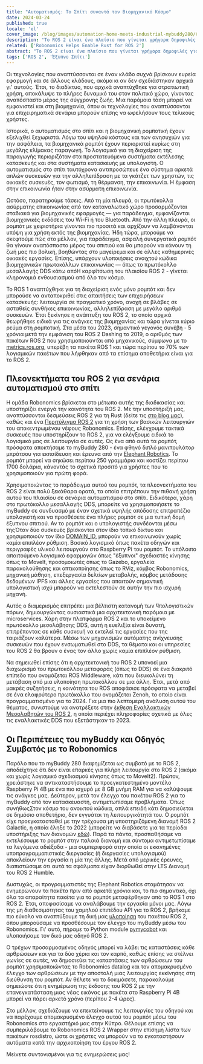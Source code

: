 ```yaml
---
title: "Αυτοματισμός: Το Σπίτι συναντά τον Βιομηχανικό Κόσμο"
date: 2024-03-24
published: true
locale: 'el'
cover_image: /blog/images/automation-home-meets-industrial-mybuddy280/Cover.png
description: "Το ROS 2 είναι ένα πλαίσιο που γίνεται γρήγορα δημοφιλές για την ανάπτυξη εφαρμογών ρομποτικής. Περιλαμβάνει τη συγκεντρωμένη εμπειρία της βιομηχανίας και τη μοιράζεται με την παγκόσμια κοινότητα. Η ομάδα μας είναι ενεργά εμπλεκόμενη στην ανάπτυξη νέων πακέτων ROS 2 για τα ρομπότ που χρησιμοποιούμε, καθώς και στην ενσωμάτωσή τους στο αποκεντρωμένο δίκτυο Robonomics."
related: ['Robonomics Helps Enable Rust for ROS 2']
abstract: "Το ROS 2 είναι ένα πλαίσιο που γίνεται γρήγορα δημοφιλές για την ανάπτυξη εφαρμογών ρομποτικής. Περιλαμβάνει τη συγκεντρωμένη εμπειρία της βιομηχανίας και τη μοιράζεται με την παγκόσμια κοινότητα. Η ομάδα μας είναι ενεργά εμπλεκόμενη στην ανάπτυξη νέων πακέτων ROS 2 για τα ρομπότ που χρησιμοποιούμε, καθώς και στην ενσωμάτωσή τους στο αποκεντρωμένο δίκτυο Robonomics."
tags: ['ROS 2', 'Έξυπνο Σπίτι']
---
```


Οι τεχνολογίες που αναπτύσσονται σε έναν κλάδο συχνά βρίσκουν ευρεία εφαρμογή και σε άλλους κλάδους, ακόμα κι αν δεν σχεδιάστηκαν αρχικά γι' αυτούς. Έτσι, το διαδίκτυο, που αρχικά αναπτύχθηκε για στρατιωτική χρήση, αποκάλυψε το πλήρες δυναμικό του στον πολιτικό χώρο, γίνοντας αναπόσπαστο μέρος της σύγχρονης ζωής. Μια παρόμοια τάση μπορεί να εμφανιστεί και στη βιομηχανία, όπου οι τεχνολογίες που αναπτύσσονται για επιχειρηματικά σενάρια μπορούν επίσης να ωφελήσουν τους τελικούς χρήστες.

Ιστορικά, ο αυτοματισμός στο σπίτι και η βιομηχανική ρομποτική έχουν εξελιχθεί ξεχωριστά. Λόγω του υψηλού κόστους και των ανησυχιών για την ασφάλεια, τα βιομηχανικά ρομπότ έχουν περιοριστεί κυρίως στη μεγάλης κλίμακας παραγωγή. Το λογισμικό για τη διαχείριση της παραγωγής περιοριζόταν στα προστατευόμενα συστήματα εκτέλεσης κατασκευής και στα συστήματα κατασκευής με υπολογιστή. Ο αυτοματισμός στο σπίτι ταυτόχρονα αντιπροσώπευε ένα σύστημα αρκετά απλών συσκευών για την αλληλεπίδραση με τα γκάτζετ των χρηστών, τις οικιακές συσκευές, τον φωτισμό, τη θέρμανση, την επικοινωνία. Η έμφαση στην επικοινωνία ήταν στην ασύρματη επικοινωνία.

Ωστόσο, παρατηρούμε τάσεις. Από τη μία πλευρά, οι πρωτόκολλα ασύρματης επικοινωνίας από τον καταναλωτικό χώρο προσαρμόζονται σταδιακά για βιομηχανικές εφαρμογές — για παράδειγμα, εμφανίζονται βιομηχανικές εκδόσεις του Wi-Fi ή του Bluetooth. Από την άλλη πλευρά, οι ρομπότ με χειριστήρια γίνονται πιο προσιτά και αρχίζουν να λαμβάνονται υπόψη για χρήση εκτός της βιομηχανίας. Ήδη τώρα, μπορούμε να σκεφτούμε πώς στο μέλλον, για παράδειγμα, ασφαλή συνεργατικά ρομπότ θα γίνουν αναπόσπαστο μέρος του σπιτιού και θα μπορούν να κάνουν τη ζωή μας πιο βολική, βοηθώντας στο μαγείρεμα και σε άλλες καθημερινές οικιακές εργασίες. Επίσης, υπάρχουν υλοποιήσεις ανοιχτού κώδικα βιομηχανικών πρωτοκόλλων επικοινωνίας — όπως το πρωτόκολλο μεσαλλαγής DDS κάτω απόΗ καρφίτσωση του πλαισίου ROS 2 - γίνεται κληρονομιά ενθουσιασμού από όλο τον κόσμο.

Το ROS 1 αναπτύχθηκε για τη διαχείριση ενός μόνο ρομπότ και δεν μπορούσε να ανταποκριθεί στις απαιτήσεις των επιχειρήσεων κατασκευής: λειτουργία σε πραγματικό χρόνο, ανοχή σε βλάβες σε ασταθείς συνθήκες επικοινωνίας, αλληλεπίδραση με μεγάλο αριθμό συσκευών. Έτσι ξεκίνησε η ανάπτυξη του ROS 2, το οποίο αρχικά θεωρήθηκε ειδικά για τις ανάγκες της βιομηχανίας και τώρα γίνεται κύριο ρεύμα στη ρομποτική. Στα μέσα του 2023, σημαντικό γεγονός συνέβη - 5 χρόνια μετά την εμφάνιση του ROS 2 Dashing το 2019, ο αριθμός των πακέτων ROS 2 που χρησιμοποιούνται από μηχανικούς, σύμφωνα με το [metrics.ros.org](https://metrics.ros.org/packages_rosdistro.html), υπερέβη τα πακέτα ROS 1 και τώρα περίπου το 70% των λογισμικών πακέτων που λήφθηκαν από τα επίσημα αποθετήρια είναι για το ROS 2.

## Πλεονεκτήματα του ROS 2 για σενάρια αυτοματισμού στο σπίτι

Η ομάδα Robonomics βρίσκεται στο μέτωπο αυτής της διαδικασίας και υποστηρίζει ενεργά την κοινότητα του ROS 2. Με την υποστήριξή μας, αναπτύσσονται δεσμεύσεις ROS 2 για τη Rust (δείτε τις [στο blog μας](https://robonomics.network/blog/ros-2-rust-report-2022/)), καθώς και ένα [Περιτύλιγμα ROS 2](https://github.com/Fingerling42/robonomics-ros2) για τη χρήση των βασικών λειτουργιών του αποκεντρωμένου νέφους Robonomics. Επίσης, ελέγχουμε τακτικά συσκευές που υποστηρίζουν το ROS 2, για να ελέγξουμε ειδικά το λογισμικό μας σε λειτουργία σε αυτές. Ως ένα από αυτά τα ρομπότ, πρόσφατα αποκτήσαμε το myBuddy 280 - ένα φθηνό διπλό μανιπουλάτορ μπράτσου για εκπαίδευση και έρευνα από την [Elephant Robotics](https://www.elephantrobotics.com/en/). Το ρομπότ μπορεί να σηκώσει περίπου 250 γραμμάρια και κοστίζει περίπου 1700 δολάρια, κάνοντάς το σχετικά προσιτό για χρήστες που το χρησιμοποιούν για πρώτη φορά.

<RbImage zoom src="/blog/images/automation-home-meets-industrial-mybuddy280/pic_1_myBuddy_280.png" alt="Ρομπότ με διπλό μπράτσο myBuddy 280" />

Χρησιμοποιώντας το παράδειγμα αυτού του ρομπότ, τα πλεονεκτήματα του ROS 2 είναι πολύ ξεκάθαρα ορατά, τα οποία επιτρέπουν την πιθανή χρήση αυτού του πλαισίου σε σενάρια αυτοματισμού στο σπίτι. Ειδικότερα, χάρη στο πρωτόκολλο μεσαλλαγής DDS, μπορείτε να χρησιμοποιήσετε το myBuddy σε συνδυασμό με έναν σχετικά υψηλής απόδοσης επιτραπέζιο υπολογιστή και να προσθέσετε ένα πλήρες ρομπότ σε μια τυπική δομή έξυπνου σπιτιού. Αν το ρομπότ και ο υπολογιστής συνδέονται μέσω τηςΌταν δύο συσκευές βρίσκονται στον ίδιο τοπικό δίκτυο και χρησιμοποιούν τον ίδιο [DOMAIN_ID](https://docs.ros.org/en/rolling/Concepts/Intermediate/About-Domain-ID.html), μπορούν να επικοινωνούν χωρίς καμία επιπλέον ρύθμιση. Βασικό λογισμικό όπως πακέτα οδηγών και περιγραφές υλικού λειτουργούν στο Raspberry Pi του ρομπότ. Το υπόλοιπο απαιτούμενο λογισμικό εφαρμογών όπως "έξυπνοι" σχεδιαστές κίνησης όπως το MoveIt, προσομοιωτές όπως το Gazebo, εργαλεία παρακολούθησης και οπτικοποίησης όπως το RViz, κόμβος Robonomics, μηχανική μάθηση, επεξεργασία δελτίων μεταβολής, κόμβος μετάδοσης δεδομένων IPFS και άλλες εργασίες που απαιτούν σημαντική υπολογιστική ισχύ μπορούν να εκτελεστούν σε αυτήν την πιο ισχυρή μηχανή.

Αυτός ο διαμερισμός επιτρέπει μια βέλτιστη κατανομή των ϥπολογιστικών πόρων, δημιουργώντας ουσιαστικά μια αρχιτεκτονική παρόμοια με microservices. Χάρη στην πλατφόρμα ROS 2 και το υποκείμενο πρωτόκολλο μεσολάβησης DDS, αυτή η ευελιξία είναι δυνατή, επιτρέποντας σε κάθε συσκευή να εκτελεί τις εργασίες που της ταιριάζουν καλύτερα. Μέσω των μηχανισμών αυτόματης ανίχνευσης συσκευών που έχουν ενσωματωθεί στο DDS, τα θέματα και οι υπηρεσίες του ROS 2 θα βρουν ο ένας τον άλλο χωρίς καμία επιπλέον ρύθμιση.

<RbImage zoom src="/blog/images/automation-home-meets-industrial-mybuddy280/pic_2_ros2_dds_smart_home.png" alt="Έξυπνο σπίτι με ROS 2 και DDS" />

Να σημειωθεί επίσης ότι η αρχιτεκτονική του ROS 2 υπονοεί μια διαχωρισμό του πρωτοκόλλου μεταφοράς (όπως το DDS) σε ένα διακριτό επίπεδο που ονομάζεται ROS Middleware, κάτι που διευκολύνει τη μετάβαση από μια υλοποίηση πρωτοκόλλου σε μια άλλη. Έτσι, μετά από μακρές συζητήσεις, η κοινότητα του ROS αποφάσισε πρόσφατα να μεταβεί σε ένα ελαφρύτερο πρωτόκολλο που ονομάζεται Zenoh, το οποίο είναι προγραμματισμένο για το 2024. Για μια πιο λεπτομερή ανάλυση αυτού του θέματος, συνιστούμε να ανατρέξετε στην [έκθεση Εναλλακτικών Μεσολαβητών του ROS 2](https://discourse.ros.org/uploads/short-url/o9ihvSjCwB8LkzRklpKdeesRTDi.pdf), η οποία περιέχει πληροφορίες σχετικά με όλες τις εναλλακτικές DDS που εξετάστηκαν το 2023.

## Οι Περιπέτειες του myBuddy και Οδηγός Συμβατός με το Robonomics

Παρόλο που το myBuddy 280 διαφημίζεται ως συμβατό με το ROS 2, αποδείχτηκε ότι δεν είναι επαρκές για πλήρη λειτουργία στο ROS 2 (ακόμα και χωρίς λογισμικό σχεδιασμού κίνησης όπως το MoveIt2). Πρώτον, χρειάστηκε να αντικαταστήσουμε το προεγκατεστημένο μοντέλο Raspberry Pi 4B με ένα πιο ισχυρό με 8 GB μνήμη RAM για να καλύψουμε τις ανάγκες μας. Δεύτερον, μετά τον έλεγχο του πακέτου ROS 2 για το myBuddy από τον κατασκευαστή, αντιμετωπίσαμε προβλήματα. Όπως συνήθωςΣτον κόσμο του ανοικτού κώδικα, απλά επειδή κάτι δημοσιεύεται σε δημόσιο αποθετήριο, δεν εγγυάται τη λειτουργικότητά του. Ο ρομπότ είχε προεγκατασταθεί με την τρέχουσα μη υποστηριζόμενη διανομή ROS 2 Galactic, η οποία έληξε το 2022 (μπορείτε να διαβάσετε για τα περίοδα υποστήριξης των διανομών [εδώ](https://docs.ros.org/en/rolling/Releases.html)). Παρά τα πάντα, προσπαθήσαμε να εκτελέσουμε το ρομπότ στην παλαιά διανομή και σύντομα αντιμετωπίσαμε τα λεγόμενα αδιέξοδα - μια συμπεριφορά στην οποία οι εκκινημένες υποπρογραμματιστικές διεργασίες (ή διεργασίες υπολογισμού) αποκλείουν την εργασία η μία της άλλης. Μετά από μερικές έρευνες, διαπιστώσαμε ότι αυτά τα σφάλματα είχαν διορθωθεί στην LTS Διανομή του ROS 2 Humble.

Δυστυχώς, οι προγραμματιστές της Elephant Robotics σταμάτησαν να ενημερώνουν τα πακέτα πριν από αρκετά χρόνια και, το πιο σημαντικό, όχι όλα τα απαραίτητα πακέτα για το ρομπότ μεταφέρθηκαν από το ROS 1 στο ROS 2. Έτσι, αποφασίσαμε να αναλάβουμε την εργασία μόνοι μας. Λόγω της μη διαθεσιμότητας του χαμηλού επιπέδου API για το ROS 2, βρήκαμε πιο εύκολο να αναπτύξουμε τη δική μας [υλοποίηση](https://github.com/Fingerling42/mybuddy280-ros2-robonomics) του πακέτου ROS 2, όπου μπορούσαμε να προσθέσουμε τον έλεγχο του myBuddy μέσω του Robonomics. Γι' αυτό, πήραμε το Python module [pymycobot](https://pypi.org/project/pymycobot/) και υλοποιήσαμε τον δικό μας οδηγό ROS 2.

Ο τρέχων προσαρμοσμένος οδηγός μπορεί να λάβει τις καταστάσεις κάθε αρθρώσεων και για τα δύο χέρια και τον καρπό, καθώς επίσης να στέλνει γωνίες σε αυτές, να δημοσιεύει τις καταστάσεις των αρθρώσεων του ρομπότ χρησιμοποιώντας το Robonomics datalog και τον απομακρυσμένο έλεγχο των αρθρώσεων με την αποστολή μιας λειτουργίας εκκίνησης στη διεύθυνση του ρομπότ. Αν θέλετε να το δοκιμάσετε, παρακαλούμε σημειώστε ότι η ενημέρωση της έκδοσης του ROS 2 με την επανεγκατάσταση μιας νέας εικόνας με πακέτα στο Raspberry Pi 4B μπορεί να πάρει αρκετό χρόνο (περίπου 2-4 ώρες).

Στο μέλλον, σχεδιάζουμε να επεκτείνουμε τις λειτουργίες του οδηγού και να παρέχουμε απομακρυσμένο έλεγχο αυτού του ρομπότ μέσω του Robonomics στο εργαστήριό μας στην Κύπρο. Θέλουμε επίσης να συμπεριλάβουμε το Robonomics ROS 2 Wrapper στην επίσημη λίστα των πακέτων rosdistro, ώστε οι χρήστες να μπορούν να το εγκαταστήσουν αυτόματα κατά την αρχικοποίηση του έργου ROS 2.

Μείνετε συντονισμένοι για τις ενημερώσεις μας!